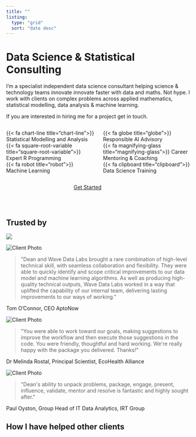 ```yaml
---
title: ""
listing:
  type: "grid"
  sort: "date desc"
---
```


# Data Science & Statistical Consulting
I’m a specialist independent data science consultant helping science & technology teams innovate innovate faster with data and maths. Not hype. I work with clients on complex problems across applied mathematics, statistical modelling, data analysis & machine learning.

If you are interested in hiring me for a project get in touch.



:::: {.columns}

::: {.column width="50%"}
{{< fa chart-line title="chart-line">}}  Statistical Modelling and Analysis  
{{< fa square-root-variable title="square-root-variable">}} Expert R Programming   
{{< fa robot title="robot">}} Machine Learning 
:::

::: {.column width="50%"}
{{< fa globe title="globe">}} Responsible AI Advisory   
{{< fa magnifying-glass title="magnifying-glass">}} Career Mentoring & Coaching    
{{< fa clipboard title="clipboard">}} Data Science Training  
:::

::::  

:::: {.columns}

::: {.column width="35%"}

:::

::: {.column width="30%"}
<a href="https://calendly.com/wavedata/meeting" class="btn btn-outline-info btn-lg active" role="button" aria-pressed="true">Get Started</a> 
:::

::: {.column width="35%"}

:::


::::


<br> 


## Trusted by   

![](../img/client_logo.png)




```{=html}
<div class="testimonial-box">
  <div class="testimonial-content">
    <div class="client-photo">
      <img src="../img/img_testimonial.jpeg" alt="Client Photo" />
    </div>
    <div class="testimonial-text">
      <blockquote>
        "Dean and Wave Data Labs brought a rare combination of high-level technical skill, with seamless collaboration and flexibility. They were able to quickly identify and scope critical improvements to our data model and machine learning algorithms. As well as producing high-quality technical outputs, Wave Data Labs worked in a way that uplifted the capability of our internal team, delivering lasting improvements to our ways of working."
      </blockquote>
      <p class="client-name">Tom O’Connor, CEO AptoNow</p>
    </div>
  </div>
</div>
```  

```{=html}
<div class="testimonial-box">
  <div class="testimonial-content">
    <div class="client-photo">
      <img src="../img/test_1.png" alt="Client Photo" />
    </div>
    <div class="testimonial-text">
      <blockquote>
        "You were able to work toward our goals, making suggestions to improve the workflow and then execute those suggestions in the code. You were friendly, thoughtful and hard working. We're really happy with the package you delivered. Thanks!"
      </blockquote>
      <p class="client-name">Dr Melinda Rostal, Principal Scientist, EcoHealth Alliance</p>
    </div>
  </div>
</div>
```

```{=html}
<div class="testimonial-box">
  <div class="testimonial-content">
    <div class="client-photo">
      <img src="../img/test_2.png" alt="Client Photo" />
    </div>
    <div class="testimonial-text">
      <blockquote>
        "Dean's ability to unpack problems, package, engage, present, influence, validate, mentor and resolve is fantastic and highly sought after."
      </blockquote>
      <p class="client-name">Paul Oyston, Group Head of IT Data Analytics, IRT Group</p>
    </div>
  </div>
</div>
```


## How I have helped other clients

<!-- Calendly badge widget begin -->
<link href="https://assets.calendly.com/assets/external/widget.css" rel="stylesheet">
<script src="https://assets.calendly.com/assets/external/widget.js" type="text/javascript" async></script>
<script type="text/javascript">window.onload = function() { Calendly.initBadgeWidget({ url: 'https://calendly.com/wavedata', text: 'Schedule time with me', color: '#0069ff', textColor: '#ffffff', branding: true }); }</script>
<!-- Calendly badge widget end -->